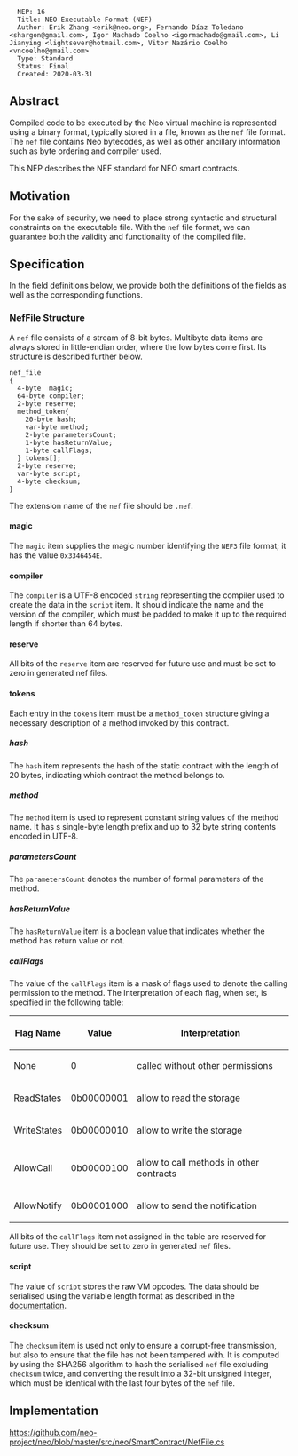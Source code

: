 <pre>
  NEP: 16
  Title: NEO Executable Format (NEF)
  Author: Erik Zhang <erik@neo.org>, Fernando Díaz Toledano <shargon@gmail.com>, Igor Machado Coelho <igormachado@gmail.com>, Li Jianying <lightsever@hotmail.com>, Vitor Nazário Coelho <vncoelho@gmail.com>
  Type: Standard
  Status: Final
  Created: 2020-03-31
</pre>

==Abstract==

Compiled code to be executed by the Neo virtual machine is represented using a binary format, typically stored in a file, known as the <code>nef</code> file format. The <code>nef</code> file contains Neo bytecodes, as well as other ancillary information such as byte ordering and compiler used.

This NEP describes the NEF standard for NEO smart contracts.

==Motivation==

For the sake of security, we need to place strong syntactic and structural constraints on the executable file. With the <code>nef</code> file format, we can guarantee both the validity and functionality of the compiled file.

==Specification==

In the field definitions below, we provide both the definitions of the fields as well as the corresponding functions.

===NefFile Structure===

A <code>nef</code> file consists of a stream of 8-bit bytes. Multibyte data items are always stored in little-endian order, where the low bytes come first. Its structure is described further below.

<pre>
nef_file
{
  4-byte  magic;
  64-byte compiler;
  2-byte reserve;
  method_token{
    20-byte hash;
    var-byte method;
    2-byte parametersCount;
    1-byte hasReturnValue;
    1-byte callFlags;
  } tokens[];
  2-byte reserve;
  var-byte script;
  4-byte checksum;
}
</pre>

The extension name of the <code>nef</code> file should be <code>.nef</code>.

====magic====

The <code>magic</code> item supplies the magic number identifying the <code>NEF3</code> file format; it has the value <code>0x3346454E</code>.

====compiler====

The <code>compiler</code> is a UTF-8 encoded <code>string</code> representing the compiler used to create the data in the <code>script</code> item. It should indicate the name and the version of the compiler, which must be padded to make it up to the required length if shorter than 64 bytes.

====reserve====

All bits of the <code>reserve</code> item are reserved for future use and must be set to zero in generated nef files.

====tokens====

Each entry in the <code>tokens</code> item must be a <code>method_token</code> structure giving a necessary description of a method invoked by this contract.

=====hash=====

The <code>hash</code> item represents the hash of the static contract with the length of 20 bytes, indicating which contract the method belongs to.

=====method=====

The <code>method</code> item is used to represent constant string values of the method name. It has s single-byte length prefix and up to 32 byte string contents encoded in UTF-8.
=====parametersCount=====

The <code>parametersCount</code> denotes the number of formal parameters of the method.

=====hasReturnValue=====

The <code>hasReturnValue</code> item is a boolean value that indicates whether the method has return value or not.

=====callFlags=====

The value of the <code>callFlags</code> item is a mask of flags used to denote the calling permission to the method. The Interpretation of each flag, when set, is specified in the following table:

{|
!Flag Name !!Value !!Interpretation
|-
| None || 0 || called without other permissions
|-
| ReadStates || 0b00000001 || allow to read the storage 
|-
| WriteStates || 0b00000010 || allow to write the storage
|-
| AllowCall || 0b00000100 || allow to call methods in other contracts
|-
| AllowNotify || 0b00001000 || allow to send the notification
|}

All bits of the <code>callFlags</code> item not assigned in the table are reserved for future use. They should be set to zero in generated <code>nef</code> files.

====script====

The value of <code>script</code> stores the raw VM opcodes. The data should be serialised using the variable length format as described in the [https://docs.neo.org/developerguide/en/articles/conventions.html#variable-length-types documentation].

====checksum====

The <code>checksum</code> item is used not only to ensure a corrupt-free transmission, but also to ensure that the file has not been tampered with. It is computed by using the SHA256 algorithm to hash the serialised <code>nef</code> file excluding <code>checksum</code> twice, and converting the result into a 32-bit unsigned integer, which must be identical with the last four bytes of the <code>nef</code> file.

==Implementation==

https://github.com/neo-project/neo/blob/master/src/neo/SmartContract/NefFile.cs
